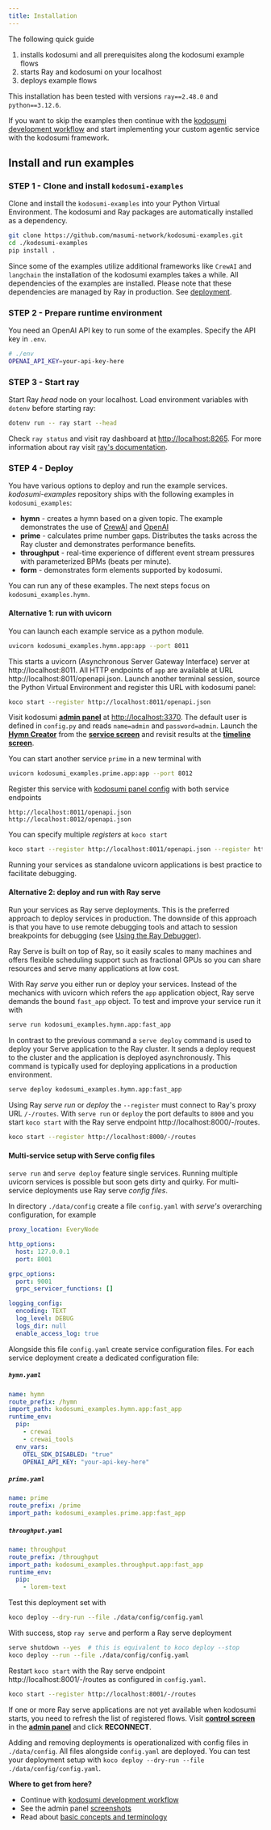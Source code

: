 ```yaml
---
title: Installation
---
```


The following quick guide

1. installs kodosumi and all prerequisites along the kodosumi example flows
2. starts Ray and kodosumi on your localhost
3. deploys example flows

This installation has been tested with versions `ray==2.48.0` and `python==3.12.6`.

If you want to skip the examples then continue with the [kodosumi development workflow](/develop) and start implementing your custom agentic service with the kodosumi framework.

## Install and run examples

### STEP 1 - Clone and install `kodosumi-examples`

Clone and install the `kodosumi-examples` into your Python Virtual Environment. The kodosumi and Ray packages are automatically installed as a dependency.

```bash
git clone https://github.com/masumi-network/kodosumi-examples.git
cd ./kodosumi-examples
pip install .
```

Since some of the examples utilize additional frameworks like `CrewAI` and `langchain` the installation of the kodosumi examples takes a while. All dependencies of the examples are installed. Please note that these dependencies are managed by Ray in production. See [deployment](/deploy).

### STEP 2 - Prepare runtime environment

You need an OpenAI API key to run some of the examples. Specify the API key in `.env`.

```bash
# ./env
OPENAI_API_KEY=your-api-key-here
```

### STEP 3 - Start ray

Start Ray _head_ node on your localhost. Load environment variables with `dotenv` before starting ray:

```bash
dotenv run -- ray start --head
```

Check `ray status` and visit ray dashboard at [http://localhost:8265](http://localhost:8265). For more information about ray visit [ray's documentation](https://docs.ray.io/en/latest).

### STEP 4 - Deploy

You have various options to deploy and run the example services. _kodosumi-examples_ repository ships with the following examples in `kodosumi_examples`:

- **hymn** - creates a hymn based on a given topic. The example demonstrates the use of [CrewAI](https://www.crewai.com/) and [OpenAI](https://openai.com/)
- **prime** - calculates prime number gaps. Distributes the tasks across the Ray cluster and demonstrates performance benefits.
- **throughput** - real-time experience of different event stream pressures with parameterized BPMs (beats per minute).
- **form** - demonstrates form elements supported by kodosumi.

You can run any of these examples. The next steps focus on `kodosumi_examples.hymn`.

#### Alternative 1: run with uvicorn

You can launch each example service as a python module.

```bash
uvicorn kodosumi_examples.hymn.app:app --port 8011
```

This starts a uvicorn (Asynchronous Server Gateway Interface) server at http://localhost:8011. All HTTP endpoints of `app` are available at URL http://localhost:8011/openapi.json. Launch another terminal session, source the Python Virtual Environment and register this URL with kodosumi panel:

```bash
koco start --register http://localhost:8011/openapi.json
```

Visit kodosumi **[admin panel](http://localhost:3370)** at [http://localhost:3370](http://localhost:3370). The default user is defined in `config.py` and reads `name=admin` and `password=admin`. Launch the **[Hymn Creator](http://localhost:3370/inputs/-/localhost/8011/-/)** from the **[service screen](http://localhost:3370/admin/flow)** and revisit results at the **[timeline screen](http://localhost:3370/timeline/view)**.

You can start another service `prime` in a new terminal with

```bash
uvicorn kodosumi_examples.prime.app:app --port 8012
```

Register this service with [kodosumi panel config](http://localhost:3370/admin/routes) with both service endpoints

```
http://localhost:8011/openapi.json
http://localhost:8012/openapi.json
```

You can specify multiple _registers_ at `koco start`

```bash
koco start --register http://localhost:8011/openapi.json --register http://localhost:8012/openapi.json
```

Running your services as standalone uvicorn applications is best practice to facilitate debugging.


#### Alternative 2: deploy and run with Ray serve

Run your services as Ray serve deployments. This is the preferred approach to deploy services in production. The downside of this approach is that you have to use remote debugging tools and attach to session breakpoints for debugging (see [Using the Ray Debugger](https://docs.ray.io/en/latest/ray-observability/user-guides/debug-apps/ray-debugging.html)).

Ray Serve is built on top of Ray, so it easily scales to many machines and offers flexible scheduling support such as fractional GPUs so you can share resources and serve many applications at low cost.

With Ray _serve_ you either run or deploy your services. Instead of the mechanics with uvicorn which refers the `app` application object, Ray serve demands the bound `fast_app` object. To test and improve your service run it with

```bash
serve run kodosumi_examples.hymn.app:fast_app
```

In contrast to the previous command a `serve deploy` command is used to deploy your Serve application to the Ray cluster. It sends a deploy request to the cluster and the application is deployed asynchronously. This command is typically used for deploying applications in a production environment.

```bash
serve deploy kodosumi_examples.hymn.app:fast_app
```

Using Ray _serve run_ or _deploy_ the `--register` must connect to Ray's proxy URL `/-/routes`. With `serve run` or `deploy` the port defaults to `8000` and you start `koco start` with the Ray serve endpoint http://localhost:8000/-/routes.

```bash
koco start --register http://localhost:8000/-/routes
```

#### Multi-service setup with Serve config files

`serve run` and `serve deploy` feature single services. Running multiple uvicorn services is possible but soon gets dirty and quirky. For multi-service deployments use Ray serve _config files_.

In directory `./data/config` create a file `config.yaml` with _serve's_ overarching configuration, for example

```yaml
proxy_location: EveryNode

http_options:
  host: 127.0.0.1
  port: 8001

grpc_options:
  port: 9001
  grpc_servicer_functions: []

logging_config:
  encoding: TEXT
  log_level: DEBUG
  logs_dir: null
  enable_access_log: true
```

Alongside this file `config.yaml` create service configuration files. For each service deployment create a dedicated configuration file:

##### `hymn.yaml`

```yaml
name: hymn
route_prefix: /hymn
import_path: kodosumi_examples.hymn.app:fast_app
runtime_env:
  pip:
    - crewai
    - crewai_tools
  env_vars:
    OTEL_SDK_DISABLED: "true"
    OPENAI_API_KEY: "your-api-key-here"
```

##### `prime.yaml`

```yaml
name: prime
route_prefix: /prime
import_path: kodosumi_examples.prime.app:fast_app
```

##### `throughput.yaml`

```yaml
name: throughput
route_prefix: /throughput
import_path: kodosumi_examples.throughput.app:fast_app
runtime_env:
  pip:
    - lorem-text
```

Test this deployment set with

```bash
koco deploy --dry-run --file ./data/config/config.yaml
```

With success, stop `ray serve` and perform a Ray serve deployment

```bash
serve shutdown --yes  # this is equivalent to koco deploy --stop
koco deploy --run --file ./data/config/config.yaml
```

Restart `koco start` with the Ray serve endpoint http://localhost:8001/-/routes as configured in `config.yaml`.

```bash
koco start --register http://localhost:8001/-/routes
```

If one or more Ray serve applications are not yet available when kodosumi starts, you need to refresh the list of registered flows. Visit **[control screen](http://localhost:3370/admin/routes)** in the **[admin panel](http://localhost:3370/)** and click **RECONNECT**.

Adding and removing deployments is operationalized with config files in `./data/config`. All files alongside `config.yaml` are deployed. You can test your deployment setup with `koco deploy --dry-run --file ./data/config/config.yaml`.

**Where to get from here?**

- Continue with [kodosumi development workflow](/develop)
- See the admin panel [screenshots](/panel)  
- Read about [basic concepts and terminology](/concepts)